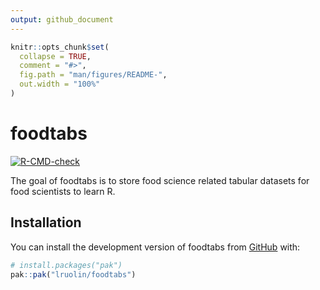 ```yaml
---
output: github_document
---
```


<!-- README.md is generated from README.Rmd. Please edit that file -->

```r
knitr::opts_chunk$set(
  collapse = TRUE,
  comment = "#>",
  fig.path = "man/figures/README-",
  out.width = "100%"
)
```

# foodtabs

<!-- badges: start -->
[![R-CMD-check](https://github.com/lruolin/foodtabs/actions/workflows/R-CMD-check.yaml/badge.svg)](https://github.com/lruolin/foodtabs/actions/workflows/R-CMD-check.yaml)
<!-- badges: end -->

The goal of foodtabs is to store food science related tabular datasets for food scientists to learn R.

## Installation

You can install the development version of foodtabs from [GitHub](https://github.com/) with:

``` r
# install.packages("pak")
pak::pak("lruolin/foodtabs")
```


